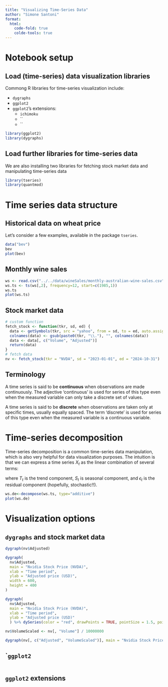 ```yaml
---
title: "Visualizing Time-Series Data"
author: "Simone Santoni"
format:
  html:
    code-fold: true
    colde-tools: true
---
```



# Notebook setup

## Load (time-series) data visualization libraries

Commong R libraries for time-series visualization include:

+ `dygraphs`
+ `ggplot2` 
+ `ggplot2`'s extensions:
  - `ichimoku`
  - ``
  - ``

```r
library(ggplot2)
library(dygraphs)
```

## Load further libraries for time-series data

We are also installing two libraries for fetching stock market data and manipulating time-series data

```r
library(tseries)
library(quantmod)
```

# Time series data structure

## Historical data on wheat price

Let's consider a few examples, available in the package `tseries`.

```r
data("bev")
bev
plot(bev)
```
## Monthly wine sales

```r
ws <- read.csv("../../data/wineSales/monthly-australian-wine-sales.csv", header=TRUE)
ws.ts <- ts(ws[,2], frequency=12, start=c(1985,1))
ws.ts
plot(ws.ts)
```

## Stock market data

```r
# custom function
fetch_stock <- function(tkr, sd, ed) {
  data <- getSymbols(tkr, src = "yahoo", from = sd, to = ed, auto.assign = FALSE)
  colnames(data) <- gsub(paste0(tkr, "\\."), "", colnames(data))
  data <- data[, c("Volume", "Adjusted")]
  return(data)
}
# fetch data
nv <- fetch_stock(tkr = "NVDA", sd = "2023-01-01", ed = "2024-10-31")
```

## Terminology

A time series is said to be **continuous** when observations are made continuously. The adjective ‘continuous’ is used for series of this type even when the measured variable can only take a discrete set of values.


A time series is said to be **discrete** when observations are taken only at specific times, usually equally spaced. The term ‘discrete’ is used for series of this type even when the measured variable is a continuous variable.

# Time-series decomposition

Time-series decomposition is a common time-series data manipulation, which is also very helpful for data visualization purposes. The intuition is that we can express a time series $X_{t}$ as the linear combination of several terms:

\begin{equation}
X_{t} =  T_{t} + S_{t}+ \epsilon_{t}
\end{equation}

where $T_{t}$ is the trend component, $S_{t}$ is seasonal component, and $\epsilon_{t}$ is the residual component (hopefully, stochastic!!).

```r
ws.de<-decompose(ws.ts, type="additive")
plot(ws.de)
```

# Visualization options

## `dygraphs` and stock market data

```r
dygraph(nv$Adjusted)
```

```r
dygraph(
  nv$Adjusted,
  main = "Nvidia Stock Price (NVDA)",
  xlab = "Time period",
  ylab = "Adjusted price (USD)",
  width = 600,
  height = 400
)
```

```r
dygraph(
  nv$Adjusted,
  main = "Nvidia Stock Price (NVDA)",
  xlab = "Time period", 
  ylab = "Adjusted price (USD)"
  ) %>% dySeries(color = "red", drawPoints = TRUE, pointSize = 1.5, pointShape = "circle")
```
```r
nv$VolumeScaled <- nv[, "Volume"] / 10000000

dygraph(nv[, c("Adjusted", "VolumeScaled")], main = "Nvidia Stock Price (AAPL) and Trade Volume") %>% dySeries("Adjusted", label = "Adjusted Price (USD)", color = "magenta", drawPoints = TRUE, pointSize = 3, pointShape = "square") %>% dySeries("VolumeScaled", label = "Trade Volume (10XM)", stepPlot = TRUE, fillGraph = TRUE, color = "green")
```

## ``ggplot2`

```r

```

## ``ggplot2`` extensions

```r

```